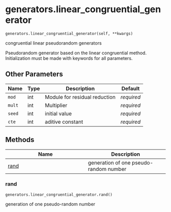 # generators.linear_congruential_generator { #sim_2024.generators.linear_congruential_generator }

`generators.linear_congruential_generator(self, **kwargs)`

congruential linear pseudorandom generators

Pseudorandom generator based on the linear congruential method. Initialization must be made with keywords for all parameters.

## Other Parameters

| Name   | Type   | Description                   | Default    |
|--------|--------|-------------------------------|------------|
| `mod`  | int    | Module for residual reduction | _required_ |
| `mult` | int    | Multiplier                    | _required_ |
| `seed` | int    | initial value                 | _required_ |
| `cte`  | int    | aditive constant              | _required_ |

## Methods

| Name | Description |
| --- | --- |
| [rand](#sim_2024.generators.linear_congruential_generator.rand) | generation of one pseudo-random number |

### rand { #sim_2024.generators.linear_congruential_generator.rand }

`generators.linear_congruential_generator.rand()`

generation of one pseudo-random number